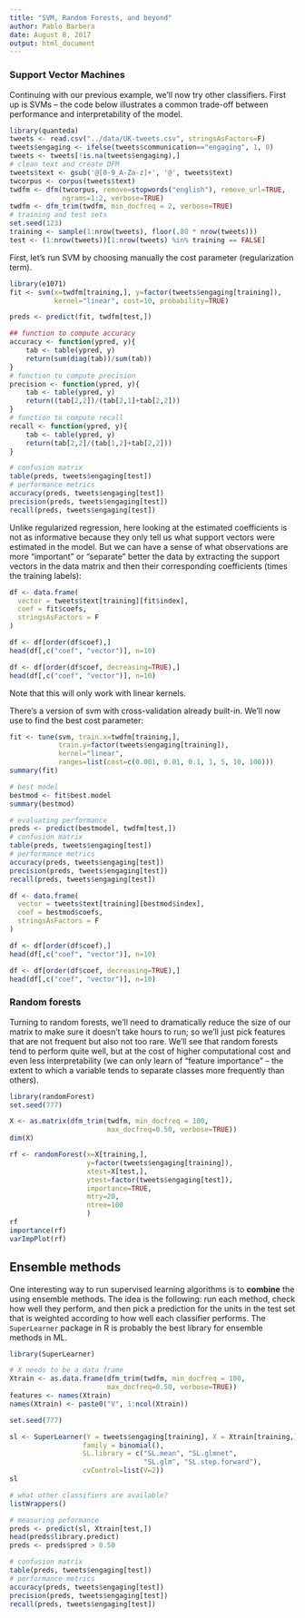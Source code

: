 ```yaml
---
title: "SVM, Random Forests, and beyond"
author: Pablo Barbera
date: August 8, 2017
output: html_document
---
```


### Support Vector Machines

Continuing with our previous example, we'll now try other classifiers. First up is SVMs -- the code below illustrates a common trade-off between performance and interpretability of the model.


```r
library(quanteda)
tweets <- read.csv("../data/UK-tweets.csv", stringsAsFactors=F)
tweets$engaging <- ifelse(tweets$communication=="engaging", 1, 0)
tweets <- tweets[!is.na(tweets$engaging),]
# clean text and create DFM
tweets$text <- gsub('@[0-9_A-Za-z]+', '@', tweets$text)
twcorpus <- corpus(tweets$text)
twdfm <- dfm(twcorpus, remove=stopwords("english"), remove_url=TRUE, 
             ngrams=1:2, verbose=TRUE)
twdfm <- dfm_trim(twdfm, min_docfreq = 2, verbose=TRUE)
# training and test sets
set.seed(123)
training <- sample(1:nrow(tweets), floor(.80 * nrow(tweets)))
test <- (1:nrow(tweets))[1:nrow(tweets) %in% training == FALSE]
```

First, let's run SVM by choosing manually the cost parameter (regularization term).

```r
library(e1071)
fit <- svm(x=twdfm[training,], y=factor(tweets$engaging[training]),
           kernel="linear", cost=10, probability=TRUE)

preds <- predict(fit, twdfm[test,])

## function to compute accuracy
accuracy <- function(ypred, y){
	tab <- table(ypred, y)
	return(sum(diag(tab))/sum(tab))
}
# function to compute precision
precision <- function(ypred, y){
	tab <- table(ypred, y)
	return((tab[2,2])/(tab[2,1]+tab[2,2]))
}
# function to compute recall
recall <- function(ypred, y){
	tab <- table(ypred, y)
	return(tab[2,2]/(tab[1,2]+tab[2,2]))
}

# confusion matrix
table(preds, tweets$engaging[test])
# performance metrics
accuracy(preds, tweets$engaging[test])
precision(preds, tweets$engaging[test])
recall(preds, tweets$engaging[test])
```


Unlike regularized regression, here looking at the estimated coefficients is not as informative because they only tell us what support vectors were estimated in the model. But we can have a sense of what observations are more "important" or "separate" better the data by extracting the support vectors in the data matrix and then their corresponding coefficients (times the training labels):
```r
df <- data.frame(
  vector = tweets$text[training][fit$index],
  coef = fit$coefs,
  stringsAsFactors = F
)

df <- df[order(df$coef),]
head(df[,c("coef", "vector")], n=10)

df <- df[order(df$coef, decreasing=TRUE),]
head(df[,c("coef", "vector")], n=10)
```

Note that this will only work with linear kernels.

There's a version of svm with cross-validation already built-in. We'll now use to find the best cost parameter:

```r
fit <- tune(svm, train.x=twdfm[training,], 
            train.y=factor(tweets$engaging[training]),
            kernel="linear",
            ranges=list(cost=c(0.001, 0.01, 0.1, 1, 5, 10, 100)))
summary(fit)

# best model
bestmod <- fit$best.model
summary(bestmod)

# evaluating performance
preds <- predict(bestmodel, twdfm[test,])
# confusion matrix
table(preds, tweets$engaging[test])
# performance metrics
accuracy(preds, tweets$engaging[test])
precision(preds, tweets$engaging[test])
recall(preds, tweets$engaging[test])

df <- data.frame(
  vector = tweets$text[training][bestmod$index],
  coef = bestmod$coefs,
  stringsAsFactors = F
)

df <- df[order(df$coef),]
head(df[,c("coef", "vector")], n=10)

df <- df[order(df$coef, decreasing=TRUE),]
head(df[,c("coef", "vector")], n=10)

```


### Random forests

Turning to random forests, we'll need to dramatically reduce the size of our matrix to make sure it doesn't take hours to run; so we'll just pick features that are not frequent but also not too rare. We'll see that random forests tend to perform quite well, but at the cost of higher computational cost and even less interpretability (we can only learn of "feature importance" -- the extent to which a variable tends to separate classes more frequently than others).


```r
library(randomForest)
set.seed(777)

X <- as.matrix(dfm_trim(twdfm, min_docfreq = 100, 
                        max_docfreq=0.50, verbose=TRUE))
dim(X)

rf <- randomForest(x=X[training,], 
                   y=factor(tweets$engaging[training]),
                   xtest=X[test,],
                   ytest=factor(tweets$engaging[test]),
                   importance=TRUE,
                   mtry=20,
                   ntree=100
                   )
rf
importance(rf)
varImpPlot(rf)

```

## Ensemble methods

One interesting way to run supervised learning algorithms is to __combine__ the using ensemble methods. The idea is the following: run each method, check how well they perform, and then pick a prediction for the units in the test set that is weighted according to how well each classifier performs. The `SuperLearner` package in R is probably the best library for ensemble methods in ML.

```r
library(SuperLearner)

# X needs to be a data frame
Xtrain <- as.data.frame(dfm_trim(twdfm, min_docfreq = 100, 
                        max_docfreq=0.50, verbose=TRUE))
features <- names(Xtrain)
names(Xtrain) <- paste0("V", 1:ncol(Xtrain))

set.seed(777)

sl <- SuperLearner(Y = tweets$engaging[training], X = Xtrain[training,], 
                  family = binomial(),
                  SL.library = c("SL.mean", "SL.glmnet", 
                                 "SL.glm", "SL.step.forward"),
                  cvControl=list(V=2))
sl

# what other classifiers are available?
listWrappers()

# measuring peformance
preds <- predict(sl, Xtrain[test,])
head(preds$library.predict)
preds <- preds$pred > 0.50

# confusion matrix
table(preds, tweets$engaging[test])
# performance metrics
accuracy(preds, tweets$engaging[test])
precision(preds, tweets$engaging[test])
recall(preds, tweets$engaging[test])

```

